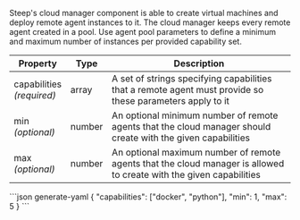 Steep's cloud manager component is able to create virtual machines and
deploy remote agent instances to it. The cloud manager keeps every remote agent
created in a pool. Use agent pool parameters to define a minimum and maximum
number of instances per provided capability set.

| Property                               | Type    | Description
| -------------------------------------- | ------- | -----------
| capabilities<br/>*(required)*          | array   | A set of strings spec­i­fy­ing ca­pa­bil­i­ties that a remote agent must provide so these parameters apply to it
| min<br />*(optional)*                  | number  | An optional minimum number of remote agents that the cloud manager should create with the given capabilities
| max<br />*(optional)*                  | number  | An optional maximum number of remote agents that the cloud manager is allowed to create with the given capabilities

<CodeContainer title="Example">
```json generate-yaml
{
  "capabilities": ["docker", "python"],
  "min": 1,
  "max": 5
}
```
</CodeContainer>
